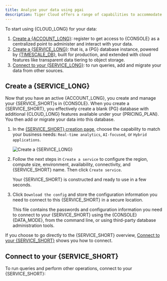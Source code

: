 ```yaml
---
title: Analyse your data using pgai
description: Tiger Cloud offers a range of capabilities to accommodate your real-time analytics and AI and vector workloads. Learn more about each of them and create your first service in Tiger Cloud Console
---
```



<CloudIntro />

<ServiceOverview />

To start using {CLOUD_LONG} for your data:

1. [Create a {ACCOUNT_LONG}][create-an-account]: register to get access to {CONSOLE} as a centralized point to administer and interact with your data.
1. [Create a {SERVICE_LONG}][create-a-service]: that is, a {PG} database instance, powered by [{TIMESCALE_DB}][timescaledb], built for production, and extended with cloud features like transparent data tiering to object storage.
1. [Connect to your {SERVICE_LONG}][connect-to-your-service]: to run queries, add and migrate your data from other sources.

<Install />

## Create a {SERVICE_LONG}

Now that you have an active {ACCOUNT_LONG}, you create and manage your {SERVICE_SHORT}s in {CONSOLE}. When you create a {SERVICE_SHORT}, you effectively create a blank {PG} database with additional {CLOUD_LONG} features available under your {PRICING_PLAN}. You then add or migrate your data into this database.

<Procedure>

1. In the [{SERVICE_SHORT} creation page][create-service], choose the capability to match your business needs: `Real-time analytics`, `AI-focused`, or `Hybrid applications`.

   ![Create a {SERVICE_LONG}](https://assets.timescale.com/docs/images/tiger-cloud-console/create-tiger-cloud-service.png)

1. Follow the next steps in `Create a service` to configure the region, compute size, environment, availability, connectivity, and {SERVICE_SHORT} name. Then click `Create service`.

   Your {SERVICE_SHORT} is constructed and ready to use in a few seconds.

1. Click `Download the config` and store the configuration information you need to connect to this {SERVICE_SHORT} in a secure location.

   This file contains the passwords and configuration information you need to connect to your {SERVICE_SHORT} using the
   {CONSOLE} {DATA_MODE}, from the command line, or using third-party database administration tools.

If you choose to go directly to the {SERVICE_SHORT} overview, [Connect to your {SERVICE_SHORT}][connect-to-your-service]
shows you how to connect.

</Procedure> 

## Connect to your {SERVICE_SHORT}

To run queries and perform other operations, connect to your {SERVICE_SHORT}:

<Connect />

<WhereNext />


[tsc-portal]: https://console.cloud.timescale.com/
[services-how-to]: /use-timescale/services/
[install-psql]: /integrations/psql/
[create-an-account]: /getting-started/services/#create-a-timescale-cloud-account
[create-a-service]: /getting-started/services/#create-a-timescale-cloud-service
[connect-to-your-service]: /getting-started/services/#connect-to-your-service
[create-a-hypertable]: /getting-started/services/#create-a-hypertable
[create-service]: https://console.cloud.timescale.com/dashboard/create_services
[what-is-time-series]: https://www.timescale.com/blog/what-is-a-time-series-database/#what-is-a-time-series-database
[what-is-dynamic-postgres]: https://www.timescale.com/dynamic-postgresql
[hypertables]: /use-timescale/hypertables/#hypertable-partitioning
[timescaledb]: https://docs.tigerdata.com/#TimescaleDB

